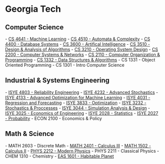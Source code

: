 = Georgia Tech =

== Computer Science ==
- [[static/syllabi/CS_4641.pdf|CS 4641 - Machine Learning]]
- [[static/syllabi/CS_4510.pdf|CS 4510 - Automata & Complexity]]
- [[static/syllabi/CS_4400.pdf|CS 4400 - Database Systems]]
- [[static/syllabi/CS_3600.pdf|CS 3600 - Artifical Intelligence]]
- [[static/syllabi/CS_3510.pdf|CS 3510 - Design & Analysis of Algorithms]]
- [[http://cs3210.cc.gatech.edu/index.html|CS 3210 - Operating System Design]]
- [[static/syllabi/CS_2200.pdf|CS 2200 - Computer Systems & Networks]]
- [[static/syllabi/CS_2110.pdf|CS 2110 - Computer Organization & Programming]]
- [[static/syllabi/CS_1332.pdf|CS 1332 - Data Structures & Algorithms]]
- CS 1331 - Object Oriented Programming
- CS 1301 - Intro Computer Science

== Industrial & Systems Engineering ==
- [[static/syllabi/ISYE_4803.pdf|ISYE 4803 - Reliability Engineering]]
- [[static/syllabi/ISYE_4232.pdf|ISYE 4232 - Advanced Stochastics]]
- [[static/syllabi/ISYE_4133.pdf|ISYE 4133 - Advanced Optimization for Machine Learning]]
- [[static/syllabi/ISYE_4031.pdf|ISYE 4031 - Regression and Forecasting]]
- [[static/syllabi/ISYE_3833.pdf|ISYE 3833 - Optimization]]
- [[static/syllabi/ISYE_3232.pdf|ISYE 3232 - Stochastics & Proccesses]]
- [[static/syllabi/ISYE_3044.pdf|ISYE 3044 - Simulation Analysis & Design]]
- [[static/syllabi/ISYE_3025.pdf|ISYE 3025 - Economics of Engineering]]
- [[static/syllabi/ISYE_2028.pdf|ISYE 2028 - Statistics]]
- [[static/syllabi/ISYE_2027.pdf|ISYE 2027 - Probability]]
- ECON 2100 - Economics & Policy

== Math & Science ==
- MATH 2603 - Discrete Math
- [[static/syllabi/MATH_2401.pdf|MATH 2401 - Calculus III]]
- [[static/syllabi/MATH_1502.pdf|MATH 1502 - Calculus II]]
- [[static/syllabi/PHYS_2212.pdf|PHYS 2212 - Modern Physics]]
- PHYS 2211 - Classical Physics
- CHEM 1310 - Chemistry
- [[static/syllabi/EAS_1601.pdf|EAS  1601 - Habitable Planet]]
